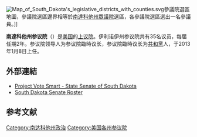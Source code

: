 {{Infobox legislature
| name              = 南達科他州參議院<br>South Dakota Senate
| legislature       = {{le|南達科他州議會|South Dakota State Legislature}}
| coa_pic           = SouthDakota-StateSeal.svg
| session_room      = South Dakota Senate Chamber.jpg
| session_res       = 225px
| house_type        = 上議院
| term_limits       = 4屆（8年）
| new_session       = 2014年1月13日
| leader1_type      = {{le|南達科他州副州長|Lieutenant Governor of South Dakota|參議院議長}}
| leader1           = {{le|馬特·米歇爾斯|Matt Michels}}
| party1            = {{le|南達科他州共和黨|South Dakota Republican Party|R}}
| election1         = 2011年1月11日
| leader2_type      = [[參議院臨時議長|參議院臨時議長]]
| leader2           = {{le|布洛克·格林菲爾德|Brock Greenfield}}
| party2            = {{le|南達科他州共和黨|South Dakota Republican Party|R}}
| election2         = 2017年1月10日
| leader3_type      = 多數黨領袖
| leader3           = {{le|布雷克·柯德|Blake Curd}}
| party3            = {{le|南達科他州共和黨|South Dakota Republican Party|R}}
| election3         = 2017年1月10日
| leader4_type      = 少數黨領袖
| leader4           = {{le|比利·薩頓|Billie Sutton}}
| party4            = {{le|南達科他州民主黨|South Dakota Democratic Party|D}}
| election4         = 2015年1月10日
| term_length       = 2年
| authority         = {{le|南達科他州政府|South Dakota Constitution|南達科他州憲法}}第三條
| salary            = $12,000/任期 + 每日津貼
| members           = 35
|structure1        = Senate_diagram_2014_State_of_SD.svg
| structure1_res = 190px
| political_groups1 =
執政黨
*{{legend|#F8050D|{{le|南達科他州共和黨|South Dakota Republican Party|共和黨}}（27）}}
在野黨
*{{legend|#5500FF|{{le|南達科他州民主黨|South Dakota Democratic Party|民主黨}}（8）}}
| last_election1    = 2014年11月4日<br>（35席）
| next_election1    = 2018年11月1日<br>（35席）
| redistricting     = 立法控制
| meeting_place     = 南達科他州[[皮尔_(南达科他州)|皮尔]]<br>[[南達科他州議會大廈|南達科他州議會大廈]]<br>州參議院會議廳
| website           = [http://legis.state.sd.us/ 南達科他州議會]
}}

[[File:Map_of_South_Dakota's_legislative_districts_with_counties.svg|thumb]]參議院選區地圖，參議院選區邊界相等於[[南達科他州眾議院|南達科他州眾議院]]選區，各參議院選區選出一名參議員。]]

'''南達科他州参议院'''（{{lang-en|South Dakota Senate}}）是[[美国|美国]]{{le|南達科他州議會|South Dakota State Legislature}}的[[上议院|上议院]]。伊利诺伊州参议院共有35名议员，每届任期2年。参议院领导人为参议院臨時议长，参议院臨時议长为[[共和黨_(美國)|共和黨]]人{{le|科里·布朗 (政治人物)|Corey Brown (politician)|科里·布朗}}，于2013年1月8日上任。

==外部連結==
*[http://www.vote-smart.org/official_state_legislator.php?type=office&state_id=SD&criteria=upper Project Vote Smart - State Senate of South Dakota]{{Webarchive|url=https://archive.today/20110521021804/http://www.vote-smart.org/official_state_legislator.php?type=office&state_id=SD&criteria=upper |date=2011-05-21 }}
*[https://web.archive.org/web/20160304002052/http://legis.sd.gov/Legislators/Legislators/Roster.aspx?Body=S&CurrentSession=True%7COfficial South Dakota Senate Roster]

== 参考文献 ==
{{reflist|colwidth=30em}}
{{美国立法机构}}
{{Authority control}}
[[Category:南达科他州政治|Category:南达科他州政治]]
[[Category:美国各州参议院|Category:美国各州参议院]]